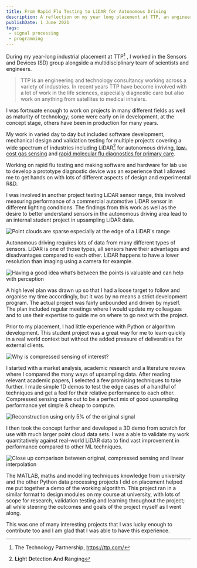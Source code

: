 ```yaml
---
title: From Rapid Flu Testing to LiDAR for Autonomous Driving
description: A reflection on my year long placement at TTP, an engineering consultancy and the wide range of interesting projects I worked on.
publishDate: 1 June 2021
tags:
 - signal processing
 - programming
---
```

During my year-long industrial placement at TTP[^1] , I worked in the Sensors and Devices (SD) group alongside a multidisciplinary team of scientists and engineers.

[^1]: The Technology Partnership, https://ttp.com/

> TTP is an engineering and technology consultancy working across a variety of industries. In recent years TTP have become involved with a lot of work in the life sciences, especially diagnostic care but also work on anything from satellites to medical inhalers.

I was fortnuate enough to work on projects in many different fields as well as maturity of technology; some were early on in development, at the concept stage, others have been in production for many years.

My work in varied day to day but included software development, mechanical design and validation testing for multiple projects covering a wide spectrum of industries including LiDAR[^2] for autonomous driving, [low-cost gas sensing](https://www.ttp.com/news/sonicsense) and [rapid molecular flu diagnostics for primary care](https://lexdiagnostics.com/).

[^2]: **Li**ght **D**etection **A**nd **R**anging

Working on rapid flu testing and making software and hardware for lab use to develop a prototype diagnostic device was an experience that I allowed me to get hands on with lots of different aspects of design and experimental R&D.

I was involved in another project testing LiDAR sensor range, this involved measuring performance of a commercial automotive LiDAR sensor in different lighting conditions. The findings from this work as well as the desire to better understand sensors in the autonomous driving area lead to an internal student project in upsampling LiDAR data.

![Point clouds are sparse especially at the edge of a LiDAR's range](./placement-1.png)

Autonomous driving requires lots of data from many different types of sensors. LiDAR is one of those types, all sensors have their advantages and disadvantages compared to each other. LiDAR happens to have a lower resolution than imaging using a camera for example.

![ Having a good idea what’s between the points is valuable and can help with perception](./placement-2.png)

A high level plan was drawn up so that I had a loose target to follow and organise my time accordingly, but it was by no means a strict development program. The actual project was fairly unbounded and driven by myself. The plan included regular meetings where I would update my colleagues and to use their expertise to guide me on where to go next with the project.

Prior to my placement, I had little experience with Python or algorithm development. This student project was a great way for me to learn quickly in a real world context but without the added pressure of deliverables for external clients.

![Why is compressed sensing of interest?](./placement-3.png)

I started with a market analysis, academic research and a literature review where I compared the many ways of upsampling data. After reading relevant academic papers, I selected a few promising techniques to take further. I made simple 1D demos to test the edge cases of a handful of techniques and get a feel for their relative performance to each other. Compressed sensing  came out to be a perfect mix of good upsampling performance yet simple & cheap to compute.

![Reconstruction using only 5% of the original signal](./placement-4.png)

I then took the concept further and developed a 3D demo from scratch for use with much larger point cloud data sets. I was a able to validate my work quantitatively against real-world LiDAR data to find vast improvement in performance compared to other ML techniques.

![Close up comparison between original, compressed sensing and linear interpolation](./placement-5.png)

The MATLAB, maths and modelling techniques knowledge from university and the other Python data processing projects I did on placement helped me put together a demo of the working algorithm. This project ran in a similar format to design modules on my course at university, with lots of scope for research, validation testing and learning throughout the project; all while steering the outcomes and goals of the project myself as I went along.

This was one of many interesting projects that I was lucky enough to contribute too and I am glad that I was able to have this experience.
